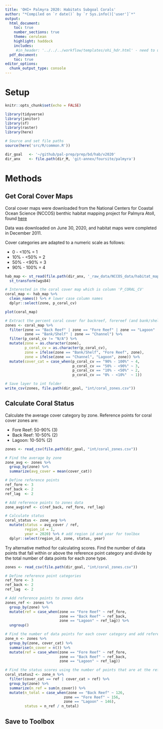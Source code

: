 ```yaml
---
title: 'OHI+ Palmyra 2020: Habitats Subgoal Corals'
author: "*Compiled on `r date()` by `r Sys.info()['user']`*"
output: 
  html_document:
    toc: true
    number_sections: true
    theme: cerulean
    highlight: haddock
    includes: 
     #in_header: '../../../workflow/templates/ohi_hdr.html' - need to update this
  pdf_document:
    toc: true
editor_options: 
  chunk_output_type: console
---
```



# Setup

```r
knitr::opts_chunk$set(echo = FALSE)

library(tidyverse)
library(janitor)
library(sf)
library(raster)
library(here)

# Source and set file paths
source(here('src/R/common.R'))

dir_goal   <- '~/github/pal-prep/prep/bd/hab/v2020'
dir_anx    <- file.path(dir_M, 'git-annex/foursite/palmyra')
```

# Methods

## Get Coral Cover Maps

Coral cover maps were downloaded from the National Centers for Coastal Ocean Science (NCCOS) benthic habitat mapping project for Palmyra Atoll, found [here](https://products.coastalscience.noaa.gov/collections/benthic/e58palmyra/#horizontalTab3)   

Data was downloaded on June 30, 2020, and habitat maps were completed in December 2011.   

Cover categories are adapted to a numeric scale as follows:  

 - 0   - <10% = 1   
 - 10% - <50% = 2   
 - 50% - <90% = 3   
 - 90% - 100% = 4   

```r

hab_map <- st_read(file.path(dir_anx, '_raw_data/NCCOS_data/habitat_map'), layer = "Palmyra_Habitat_Map_Final") %>% 
  st_transform(wgs84)

# Interested in the coral cover map which is column 'P_CORAL_CV'
coral_map <- hab_map %>% 
  clean_names() %>% # lower case column names
  dplyr::select(zone, p_coral_cv)

plot(coral_map)

# Extract the percent coral cover for backreef, forereef (and bank/shelf), and lagoon (and channel)
zones <- coral_map %>% 
  filter(zone == "Back Reef" | zone == "Fore Reef" | zone == "Lagoon" |
         zone == "Bank/Shelf" | zone == "Channel") %>% 
  filter(p_coral_cv != "N/A") %>% 
  mutate(zone = as.character(zone),
         p_coral_cv = as.character(p_coral_cv),
         zone = ifelse(zone == "Bank/Shelf", "Fore Reef", zone),
         zone = ifelse(zone == "Channel", "Lagoon", zone)) %>% 
  mutate(cover_cat = case_when(p_coral_cv == "90% - 100%" ~ 4,
                               p_coral_cv == "50% - <90%" ~ 3,
                               p_coral_cv == "10% - <50%" ~ 2,
                               p_coral_cv == "0% - <10%"  ~ 1))

# Save layer to int folder
write_csv(zones, file.path(dir_goal, "int/coral_zones.csv"))
```

## Calculate Coral Status

Calculate the average cover category by zone. Reference points for coral cover zones are:   

 - Fore Reef: 50-90% (3)   
 - Back Reef: 10-50% (2)   
 - Lagoon:    10-50% (2)   
 
```r
zones <- read_csv(file.path(dir_goal, "int/coral_zones.csv"))

# Find the average by zone
zone_avg <- zones %>% 
  group_by(zone) %>% 
  summarize(avg_cover = mean(cover_cat))

# Define reference points
ref_fore <- 3
ref_back <- 2
ref_lag  <- 2

# Add reference points to zones data
zone_avg$ref <- c(ref_back, ref_fore, ref_lag)

# Calculate status
coral_status <- zone_avg %>% 
  mutate(status = avg_cover / ref,
         region_id = 1,
         year = 2020) %>% # add region id and year for toolbox
  dplyr::select(region_id, zone, status, year)
```

Try alternative method for calculating scores. Find the number of data points that fall within or above the reference point category and divide by the total number of data points for each zone type.  

```r
zones <- read_csv(file.path(dir_goal, "int/coral_zones.csv"))

# Define reference point categories
ref_fore <- 3
ref_back <- 2
ref_lag  <- 2

# Add reference points to zones data
zones_ref <- zones %>% 
  group_by(zone) %>% 
  mutate(ref = case_when(zone == "Fore Reef" ~ ref_fore,
                         zone == "Back Reef" ~ ref_back,
                         zone == "Lagoon" ~ ref_lag)) %>% 
  ungroup()

# Find the number of data points for each cover category and add reference categories
zone_n <- zones %>%
  group_by(zone, cover_cat) %>%
  summarise(n_cover = n()) %>% 
  mutate(ref = case_when(zone == "Fore Reef" ~ ref_fore,
                         zone == "Back Reef" ~ ref_back,
                         zone == "Lagoon" ~ ref_lag))

# Find the status scores using the number of points that are at the reference category or better
coral_status2 <- zone_n %>% 
  filter(cover_cat == ref | cover_cat > ref) %>% 
  group_by(zone) %>% 
  summarize(n_ref = sum(n_cover)) %>% 
  mutate(n_total = case_when(zone == "Back Reef" ~ 126,
                           zone == "Fore Reef" ~ 156,
                           zone == "Lagoon" ~ 146),
         status = n_ref / n_total)
```

## Save to Toolbox 
